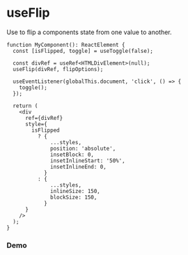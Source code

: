 
<Meta title="components/useFlip" of={stories} />

# useFlip

Use to flip a components state from one value to another.

```tsx
function MyComponent(): ReactElement {
  const [isFlipped, toggle] = useToggle(false);

  const divRef = useRef<HTMLDivElement>(null);
  useFlip(divRef, flipOptions);

  useEventListener(globalThis.document, 'click', () => {
    toggle();
  });

  return (
    <div
      ref={divRef}
      style={
        isFlipped
          ? {
              ...styles,
              position: 'absolute',
              insetBlock: 0,
              insetInlineStart: '50%',
              insetInlineEnd: 0,
            }
          : {
              ...styles,
              inlineSize: 150,
              blockSize: 150,
            }
      }
    />
  );
}
```

### Demo

<Canvas of={stories.Default} />
